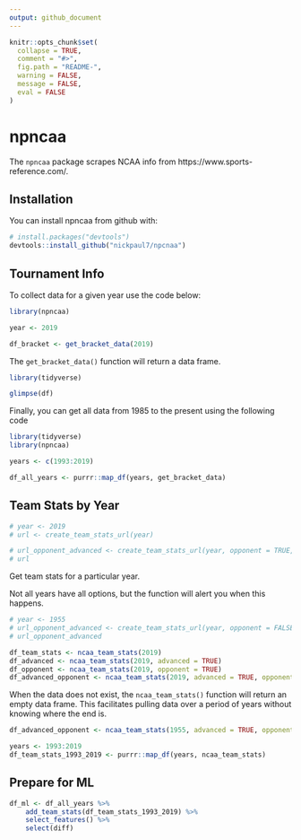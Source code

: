 ```yaml
---
output: github_document
---
```


<!-- README.md is generated from README.Rmd. Please edit that file -->

```r
knitr::opts_chunk$set(
  collapse = TRUE,
  comment = "#>",
  fig.path = "README-",
  warning = FALSE,
  message = FALSE,
  eval = FALSE
)
```

# npncaa

The `npncaa` package scrapes NCAA info from https://www.sports-reference.com/.

## Installation

You can install npncaa from github with:

```r
# install.packages("devtools")
devtools::install_github("nickpaul7/npcnaa")
```

## Tournament Info

To collect data for a given year use the code below:

```r
library(npncaa)

year <- 2019

df_bracket <- get_bracket_data(2019)

```

The `get_bracket_data()` function will return a data frame.

```r
library(tidyverse)

glimpse(df)
```

Finally, you can get all data from 1985 to the present using the following code

```r
library(tidyverse)
library(npncaa)

years <- c(1993:2019)

df_all_years <- purrr::map_df(years, get_bracket_data)
```

## Team Stats by Year



```r
# year <- 2019
# url <- create_team_stats_url(year)
```



```r
# url_opponent_advanced <- create_team_stats_url(year, opponent = TRUE, advanced = TRUE)
# url
```

Get team stats for a particular year.

Not all years have all options, but the function will alert you when this happens.

```r
# year <- 1955
# url_opponent_advanced <- create_team_stats_url(year, opponent = FALSE, advanced = FALSE)
# url_opponent_advanced
```

```r
df_team_stats <- ncaa_team_stats(2019)
df_advanced <- ncaa_team_stats(2019, advanced = TRUE)
df_opponent <- ncaa_team_stats(2019, opponent = TRUE)
df_advanced_opponent <- ncaa_team_stats(2019, advanced = TRUE, opponent = TRUE)
```

When the data does not exist, the `ncaa_team_stats()` function will return an empty data frame.  This facilitates pulling data over a period of years without knowing where the end is.

```r
df_advanced_opponent <- ncaa_team_stats(1955, advanced = TRUE, opponent = TRUE)
```

```r
years <- 1993:2019
df_team_stats_1993_2019 <- purrr::map_df(years, ncaa_team_stats)
```

## Prepare for ML

```r
df_ml <- df_all_years %>% 
    add_team_stats(df_team_stats_1993_2019) %>% 
    select_features() %>% 
    select(diff)
```






